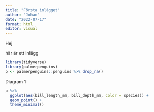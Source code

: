 ```yaml
---
title: "Första inlägget"
author: "Johan"
date: "2022-07-17"
format: html
editor: visual
---
```


Hej

här är ett inlägg

```r
library(tidyverse)
library(palmerpenguins)
p <- palmerpenguins::penguins %>% drop_na()
```

Diagram 1

```r
p %>% 
  ggplot(aes(bill_length_mm, bill_depth_mm, color = species)) +
  geom_point() +
  theme_minimal()
```

